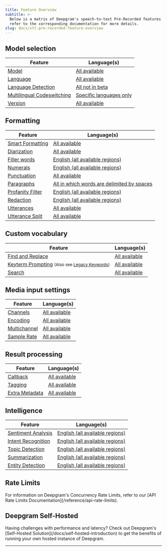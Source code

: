 ```yaml
---
title: Feature Overview
subtitle: >-
  Below is a matrix of Deepgram's speech-to-text Pre-Recorded features. Please
  refer to the corresponding documentation for more details.
slug: docs/stt-pre-recorded-feature-overview
---
```



## Model selection

| Feature                                        | Language(s)                              |
| ---------------------------------------------- | ---------------------------------------- |
| [Model](/docs/model)                           | [All available](/docs/models-overview)   |
| [Language](/docs/language)                     | [All available](/docs/models-overview)   |
| [Language Detection](/docs/language-detection) | [All not in beta](/docs/models-overview) |
| [Multilingual Codeswitching](/docs/multilingual-code-switching) | [Specific languages only](/docs/models-languages-overview#nova-3) |
| [Version](/docs/version)                       | [All available](/docs/models-overview)   |

## Formatting

| Feature                                    | Language(s)                                                         |
| ------------------------------------------ | ------------------------------------------------------------------- |
| [Smart Formatting](/docs/smart-format)     | [All available](/docs/models-overview)                              |
| [Diarization](/docs/diarization)           | [All available](/docs/models-overview)                              |
| [Filler words](/docs/filler-words)         | [English (all available regions)](/docs/models-overview)            |
| [Numerals](/docs/numerals)                 | [English (all available regions)](/docs/models-overview)            |
| [Punctuation](/docs/punctuation)           | [All available](/docs/models-overview)                              |
| [Paragraphs](/docs/paragraphs)             | [All in which words are delimited by spaces](/docs/models-overview) |
| [Profanity Filter](/docs/profanity-filter) | [English (all available regions)](/docs/models-overview)            |
| [Redaction](/docs/redaction)               | [English (all available regions)](/docs/models-overview)            |
| [Utterances](/docs/utterances)             | [All available](/docs/models-overview)                              |
| [Utterance Split](/docs/utterance-split)   | [All available](/docs/models-overview)                              |

## Custom vocabulary

| Feature                                    | Language(s)                            |
| ------------------------------------------ | -------------------------------------- |
| [Find and Replace](/docs/find-and-replace) | [All available](/docs/models-overview) |
| [Keyterm Prompting](/docs/keyterm) <small>(Also see [Legacy Keywords](/docs/keywords))</small>        | [All available](/docs/models-overview) |
| [Search](/docs/search)                     | [All available](/docs/models-overview) |

## Media input settings

| Feature                            | Language(s)                            |
| ---------------------------------- | -------------------------------------- |
| [Channels](/docs/channels)         | [All available](/docs/models-overview) |
| [Encoding](/docs/encoding)         | [All available](/docs/models-overview) |
| [Multichannel](/docs/multichannel) | [All available](/docs/models-overview) |
| [Sample Rate](/docs/sample-rate)   | [All available](/docs/models-overview) |

## Result processing

| Feature                                | Language(s)                            |
| -------------------------------------- | -------------------------------------- |
| [Callback](/docs/callback)             | [All available](/docs/models-overview) |
| [Tagging](/docs/tagging)               | [All available](/docs/models-overview) |
| [Extra Metadata](/docs/extra-metadata) | [All available](/docs/models-overview) |

## Intelligence

| Feature                                        | Language(s)                                                 |
| ---------------------------------------------- | ----------------------------------------------------------- |
| [Sentiment Analysis](/docs/sentiment-analysis) | [English (all available regions)](/docs/languages-overview) |
| [Intent Recognition](/docs/intent-recognition) | [English (all available regions)](/docs/languages-overview) |
| [Topic Detection](/docs/topic-detection)       | [English (all available regions)](/docs/languages-overview) |
| [Summarization](/docs/summarization)           | [English (all available regions)](/docs/languages-overview) |
| [Entity Detection](/docs/detect-entities)      | [English (all available regions)](/docs/languages-overview) |

## Rate Limits

<Info>
  For information on Deepgram's Concurrency Rate Limits, refer to our [API Rate Limits Documentation](/reference/api-rate-limits).
</Info>

## Deepgram Self-Hosted

<Info>
  Having challenges with performance and latency? Check out Deepgram's [Self-Hosted Solution](/docs/self-hosted-introduction) to get the benefits of running your own hosted instance of Deepgram.
</Info>

***
